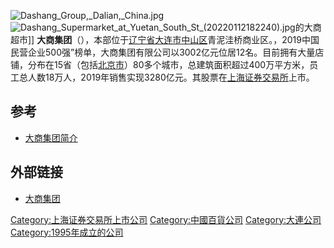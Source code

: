 {{Infobox company
| name = 大商集团有限公司
| name_en = Dashang Group
| logo = 
| logo_size = 
| logo_caption = 
| image =          
| image_size =
| image_caption =
| former_name =
| type = 其他有限责任公司
| trading_name = 
| native_name = 
| native_name_lang = <!-- 公司名稱原文語言的ISO 639-1代碼。例如填寫「ja」表示日語。 -->
| other_name = 
| traded_as = 
| ISIN = 
| local_code_name = CN
| local_code = 912102002423779869
| fate = 
| predecessor = 大连商场集团公司
| successor = 
| foundation = {{Start date and age|df=yes|1995|01|11}}
| location = [[辽宁省|辽宁省]][[大连市|大连市]][[中山区_(大连市)|中山区]]青三街1号
| locations = 
| area_served = 
| founder = 
| key_people = 
| industry = 零售业
| products = 
| services = 
| revenue = 
| operating_income = 
| net_income = 
| aum = <!-- 僅適用於金融服務類公司。 -->
| assets = 
| equity = 
| owner = 
| num_employees = 
| num_employees_year = 
| parent = 
| divisions = 
| subsid = 
| homepage = {{URL|http://www.dsjt.com/}}
| slogan = 无限发展，无微不至
| capital = 
| market_value = 
| P/E_ratio = 
| earnings_per_share = 
| net_asset_value = 
| accounting_period = 
| major_shareholder = 
| footnotes = 
}}
[[File:Dashang_Group,_Dalian,_China.jpg|thumb]]
[[File:Dashang_Supermarket_at_Yuetan_South_St_(20220112182240).jpg|thumb]]的大商超市]]
'''大商集团'''（{{sse|600694}}），本部位于[[辽宁省|辽宁省]][[大连市|大连市]][[中山区_(大连市)|中山区]]青泥洼桥商业区。{{cn|是中国最大的百货商业集团}}，2019中国民营企业500强”榜单，大商集团有限公司以3002亿元位居12名。目前拥有大量店铺，分布在15省（包括[[北京市|北京市]]）80多个城市，总建筑面积超过400万平方米，员工总人数18万人，2019年销售实现3280亿元。其股票在[[上海证券交易所|上海证券交易所]]上市。

==参考==
* [https://web.archive.org/web/20090509161313/http://www.dsjt.com/introduct.asp 大商集团简介]

==外部链接==
* [http://www.dsjt.com 大商集团] {{Wayback|url=http://www.dsjt.com/ |date=20210227012046 }}

[[Category:上海证券交易所上市公司|Category:上海证券交易所上市公司]]
[[Category:中國百貨公司|Category:中國百貨公司]]
[[Category:大連公司|Category:大連公司]]
[[Category:1995年成立的公司|Category:1995年成立的公司]]